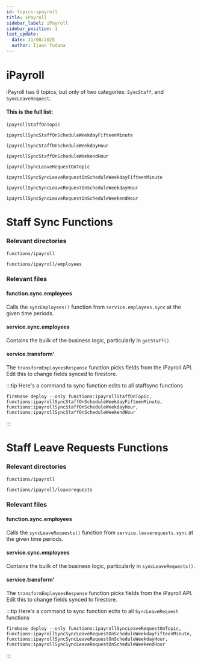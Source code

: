 ```yaml
---
id: topics-ipayroll
title: iPayroll
sidebar_label: iPayroll
sidebar_position: 1
last_update:
  date: 11/08/2025
  author: Ijaan Yudana
---
```


# iPayroll

iPayroll has 6 topics, but only of two categories: `SyncStaff`, and `SyncLeaveRequest`. 

#### This is the full list:

`ipayrollStaffOnTopic` 

`ipayrollSyncStaffOnScheduleWeekdayFifteenMinute` 

`ipayrollSyncStaffOnScheduleWeekdayHour` 

`ipayrollSyncStaffOnScheduleWeekendHour`

<div style={{margin: '2rem 0'}}></div>

`ipayrollSyncLeaveRequestOnTopic` 

`ipayrollSyncSyncLeaveRequestOnScheduleWeekdayFifteenMinute` 

`ipayrollSyncSyncLeaveRequestOnScheduleWeekdayHour` 

`ipayrollSyncSyncLeaveRequestOnScheduleWeekendHour` 

# Staff Sync Functions

### Relevant directories

`functions/ipayroll`

`functions/ipayroll/employees`

### Relevant files

#### function.sync.employees

Calls the `syncEmployees()` function from `service.employees.sync` at the given time periods.

#### service.sync.employees

Contains the builk of the business logic, particularly in `getStaff()`.

#### service.transform'

The `transformEmployeesResponse` function picks fields from the iPayroll API. Edit this to change fields synced to firestore.

:::tip
Here's a command to sync function edits to all staffsync functions

```console
firebase deploy --only functions:ipayrollStaffOnTopic, functions:ipayrollSyncStaffOnScheduleWeekdayFifteenMinute, functions:ipayrollSyncStaffOnScheduleWeekdayHour, functions:ipayrollSyncStaffOnScheduleWeekendHour 
```
:::

# Staff Leave Requests Functions

### Relevant directories

`functions/ipayroll`

`functions/ipayroll/leaverequests`

### Relevant files

#### function.sync.employees

Calls the `syncLeaveRequests()` function from `service.leaverequests.sync` at the given time periods.

#### service.sync.employees

Contains the builk of the business logic, particularly in `syncLeaveRequests()`.

#### service.transform'

The `transformEmployeesResponse` function picks fields from the iPayroll API. Edit this to change fields synced to firestore.

:::tip
Here's a command to sync function edits to all `SyncLeaveRequest` functions

```console
firebase deploy --only functions:ipayrollSyncLeaveRequestOnTopic, functions:ipayrollSyncSyncLeaveRequestOnScheduleWeekdayFifteenMinute, functions:ipayrollSyncSyncLeaveRequestOnScheduleWeekdayHour, functions:ipayrollSyncSyncLeaveRequestOnScheduleWeekendHour 
```
:::
